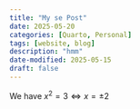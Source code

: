 ```yaml
---
title: "My se Post"
date: 2025-05-20
categories: [Quarto, Personal]
tags: [website, blog]
description: "hmm"
date-modified: 2025-05-15
draft: false
---
```


We have $x^2=3\iff x=\pm 2$
